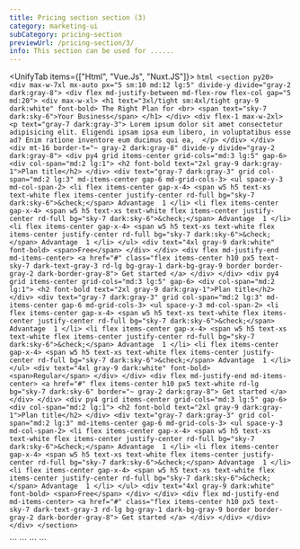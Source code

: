 ```yaml
---
title: Pricing section section (3)
category: marketing-ui
subCategory: pricing-section
previewUrl: /pricing-section/3/
info: This section can be used for ......
---
```


<UnifyTab items={["Html", "Vue.Js", "Nuxt.JS"]}>
  <TabItem>
    ```html
    <section py20>
        <div max-w-7xl mx-auto px="5 sm:10 md:12 lg:5" divide-y divide="gray-2 dark:gray-8">
            <div flex md-justify-between md-flex-row flex-col gap="5 md:20">
                <div max-w-xl>
                    <h1 text="3xl/tight sm:4xl/tight gray-9 dark:white" font-bold>
                        The Right Plan for <br>
                         <span text="sky-7 dark:sky-6">Your Business</span>
                    </h1>
                </div>
                <div flex-1 max-w-2xl>
                    <p text="gray-7 dark:gray-3">
                        Lorem ipsum dolor sit amet consectetur adipisicing elit. Eligendi ipsam ipsa eum libero, in voluptatibus esse ad? Enim ratione inventore eum ducimus qui ea, 
                    </p>
                </div>
            </div>
            <div mt-16 border-t="~ gray-2 dark:gray-8" divide-y divide="gray-2 dark:gray-8">
                <div py4 grid items-center grid-cols="md:3 lg:5" gap-6>
                    <div col-span="md:2 lg:1">
                        <h2 font-bold text="2xl gray-9 dark:gray-1">Plan title</h2>
                    </div>
                    <div text="gray-7 dark:gray-3" grid col-span="md:2 lg:3" md-items-center gap-6 md-grid-cols-3>
                        <ul space-y-3 md-col-span-2>
                            <li flex items-center gap-x-4>
                                <span w5 h5 text-xs text-white flex items-center justify-center rd-full bg="sky-7 dark:sky-6">&check;</span>
                                Advantage  1
                            </li>
                            <li flex items-center gap-x-4>
                                <span w5 h5 text-xs text-white flex items-center justify-center rd-full bg="sky-7 dark:sky-6">&check;</span>
                                Advantage  1
                            </li>
                            <li flex items-center gap-x-4>
                                <span w5 h5 text-xs text-white flex items-center justify-center rd-full bg="sky-7 dark:sky-6">&check;</span>
                                Advantage  1
                            </li>
                        </ul>
                        <div text="4xl gray-9 dark:white" font-bold>
                            <span>Free</span>
                        </div>
                    </div>
                    <div flex md-justify-end md-items-center>
                        <a href="#" class="flex items-center h10 px5 text-sky-7 dark-text-gray-3 rd-lg bg-gray-1 dark-bg-gray-9 border border-gray-2 dark-border-gray-8">
                            Get started
                        </a>
                    </div>
                </div>
                <div py4 grid items-center grid-cols="md:3 lg:5" gap-6>
                    <div col-span="md:2 lg:1">
                        <h2 font-bold text="2xl gray-9 dark:gray-1">Plan title</h2>
                    </div>
                    <div text="gray-7 dark:gray-3" grid col-span="md:2 lg:3" md-items-center gap-6 md-grid-cols-3>
                        <ul space-y-3 md-col-span-2>
                            <li flex items-center gap-x-4>
                                <span w5 h5 text-xs text-white flex items-center justify-center rd-full bg="sky-7 dark:sky-6">&check;</span>
                                Advantage  1
                            </li>
                            <li flex items-center gap-x-4>
                                <span w5 h5 text-xs text-white flex items-center justify-center rd-full bg="sky-7 dark:sky-6">&check;</span>
                                Advantage  1
                            </li>
                            <li flex items-center gap-x-4>
                                <span w5 h5 text-xs text-white flex items-center justify-center rd-full bg="sky-7 dark:sky-6">&check;</span>
                                Advantage  1
                            </li>
                        </ul>
                        <div text="4xl gray-9 dark:white" font-bold>
                            <span>Regular</span>
                        </div>
                    </div>
                    <div flex md-justify-end md-items-center>
                        <a href="#" flex items-center h10 px5 text-white rd-lg bg="sky-7 dark:sky-6" border="~ gray-2 dark:gray-8">
                            Get started
                        </a>
                    </div>
                </div>
                <div py4 grid items-center grid-cols="md:3 lg:5" gap-6>
                    <div col-span="md:2 lg:1">
                        <h2 font-bold text="2xl gray-9 dark:gray-1">Plan title</h2>
                    </div>
                    <div text="gray-7 dark:gray-3" grid col-span="md:2 lg:3" md-items-center gap-6 md-grid-cols-3>
                        <ul space-y-3 md-col-span-2>
                            <li flex items-center gap-x-4>
                                <span w5 h5 text-xs text-white flex items-center justify-center rd-full bg="sky-7 dark:sky-6">&check;</span>
                                Advantage  1
                            </li>
                            <li flex items-center gap-x-4>
                                <span w5 h5 text-xs text-white flex items-center justify-center rd-full bg="sky-7 dark:sky-6">&check;</span>
                                Advantage  1
                            </li>
                            <li flex items-center gap-x-4>
                                <span w5 h5 text-xs text-white flex items-center justify-center rd-full bg="sky-7 dark:sky-6">&check;</span>
                                Advantage  1
                            </li>
                        </ul>
                        <div text="4xl gray-9 dark:white" font-bold>
                            <span>Free</span>
                        </div>
                    </div>
                    <div flex md-justify-end md-items-center>
                        <a href="#" class="flex items-center h10 px5 text-sky-7 dark-text-gray-3 rd-lg bg-gray-1 dark-bg-gray-9 border border-gray-2 dark-border-gray-8">
                            Get started
                        </a>
                    </div>
                </div>
            </div>
        </div>
    </section>
    ```
  </TabItem>

  <TabItem>
    ```
    <template>
        <section py20>
            <div max-w-7xl mx-auto px="5 sm:10 md:12 lg:5" divide-y divide="gray-2 dark:gray-8">
                <div flex md-justify-between md-flex-row flex-col gap="5 md:20">
                    <div max-w-xl>
                        <h1 text="3xl/tight sm:4xl/tight gray-9 dark:white" font-bold>
                            The Right Plan for <br>
                            <span text="sky-7 dark:sky-6">Your Business</span>
                        </h1>
                    </div>
                    <div flex-1 max-w-2xl>
                        <p text="gray-7 dark:gray-3">
                            Lorem ipsum dolor sit amet consectetur adipisicing elit. Eligendi ipsam ipsa eum libero, in
                            voluptatibus esse ad? Enim ratione inventore eum ducimus qui ea,
                        </p>
                    </div>
                </div>
                <div mt-16 border-t="~ gray-2 dark:gray-8" divide-y divide="gray-2 dark:gray-8">
                    <div py4 grid items-center grid-cols="md:3 lg:5" gap-6>
                        <div col-span="md:2 lg:1">
                            <h2 font-bold text="2xl gray-9 dark:gray-1">Plan title</h2>
                        </div>
                        <div text="gray-7 dark:gray-3" grid col-span="md:2 lg:3" md-items-center gap-6 md-grid-cols-3>
                            <ul space-y-3 md-col-span-2>
                                <li flex items-center gap-x-4>
                                    <span w5 h5 text-xs text-white flex items-center justify-center rd-full
                                        bg="sky-7 dark:sky-6">&check;</span>
                                    Advantage 1
                                </li>
                                <li flex items-center gap-x-4>
                                    <span w5 h5 text-xs text-white flex items-center justify-center rd-full
                                        bg="sky-7 dark:sky-6">&check;</span>
                                    Advantage 1
                                </li>
                                <li flex items-center gap-x-4>
                                    <span w5 h5 text-xs text-white flex items-center justify-center rd-full
                                        bg="sky-7 dark:sky-6">&check;</span>
                                    Advantage 1
                                </li>
                            </ul>
                            <div text="4xl gray-9 dark:white" font-bold>
                                <span>Free</span>
                            </div>
                        </div>
                        <div flex md-justify-end md-items-center>
                            <a href="#"
                                class="flex items-center h10 px5 text-sky-7 dark-text-gray-3 rd-lg bg-gray-1 dark-bg-gray-9 border border-gray-2 dark-border-gray-8">
                                Get started
                            </a>
                        </div>
                    </div>
                    <div py4 grid items-center grid-cols="md:3 lg:5" gap-6>
                        <div col-span="md:2 lg:1">
                            <h2 font-bold text="2xl gray-9 dark:gray-1">Plan title</h2>
                        </div>
                        <div text="gray-7 dark:gray-3" grid col-span="md:2 lg:3" md-items-center gap-6 md-grid-cols-3>
                            <ul space-y-3 md-col-span-2>
                                <li flex items-center gap-x-4>
                                    <span w5 h5 text-xs text-white flex items-center justify-center rd-full
                                        bg="sky-7 dark:sky-6">&check;</span>
                                    Advantage 1
                                </li>
                                <li flex items-center gap-x-4>
                                    <span w5 h5 text-xs text-white flex items-center justify-center rd-full
                                        bg="sky-7 dark:sky-6">&check;</span>
                                    Advantage 1
                                </li>
                                <li flex items-center gap-x-4>
                                    <span w5 h5 text-xs text-white flex items-center justify-center rd-full
                                        bg="sky-7 dark:sky-6">&check;</span>
                                    Advantage 1
                                </li>
                            </ul>
                            <div text="4xl gray-9 dark:white" font-bold>
                                <span>Regular</span>
                            </div>
                        </div>
                        <div flex md-justify-end md-items-center>
                            <a href="#" flex items-center h10 px5 text-white rd-lg bg="sky-7 dark:sky-6"
                                border="~ gray-2 dark:gray-8">
                                Get started
                            </a>
                        </div>
                    </div>
                    <div py4 grid items-center grid-cols="md:3 lg:5" gap-6>
                        <div col-span="md:2 lg:1">
                            <h2 font-bold text="2xl gray-9 dark:gray-1">Plan title</h2>
                        </div>
                        <div text="gray-7 dark:gray-3" grid col-span="md:2 lg:3" md-items-center gap-6 md-grid-cols-3>
                            <ul space-y-3 md-col-span-2>
                                <li flex items-center gap-x-4>
                                    <span w5 h5 text-xs text-white flex items-center justify-center rd-full
                                        bg="sky-7 dark:sky-6">&check;</span>
                                    Advantage 1
                                </li>
                                <li flex items-center gap-x-4>
                                    <span w5 h5 text-xs text-white flex items-center justify-center rd-full
                                        bg="sky-7 dark:sky-6">&check;</span>
                                    Advantage 1
                                </li>
                                <li flex items-center gap-x-4>
                                    <span w5 h5 text-xs text-white flex items-center justify-center rd-full
                                        bg="sky-7 dark:sky-6">&check;</span>
                                    Advantage 1
                                </li>
                            </ul>
                            <div text="4xl gray-9 dark:white" font-bold>
                                <span>Free</span>
                            </div>
                        </div>
                        <div flex md-justify-end md-items-center>
                            <a href="#"
                                class="flex items-center h10 px5 text-sky-7 dark-text-gray-3 rd-lg bg-gray-1 dark-bg-gray-9 border border-gray-2 dark-border-gray-8">
                                Get started
                            </a>
                        </div>
                    </div>
                </div>
            </div>
        </section>
    </template>
    ```
  </TabItem>

  <TabItem>
    ```
    <template>
        <section py20>
            <div max-w-7xl mx-auto px="5 sm:10 md:12 lg:5" divide-y divide="gray-2 dark:gray-8">
                <div flex md-justify-between md-flex-row flex-col gap="5 md:20">
                    <div max-w-xl>
                        <h1 text="3xl/tight sm:4xl/tight gray-9 dark:white" font-bold>
                            The Right Plan for <br>
                            <span text="sky-7 dark:sky-6">Your Business</span>
                        </h1>
                    </div>
                    <div flex-1 max-w-2xl>
                        <p text="gray-7 dark:gray-3">
                            Lorem ipsum dolor sit amet consectetur adipisicing elit. Eligendi ipsam ipsa eum libero, in
                            voluptatibus esse ad? Enim ratione inventore eum ducimus qui ea,
                        </p>
                    </div>
                </div>
                <div mt-16 border-t="~ gray-2 dark:gray-8" divide-y divide="gray-2 dark:gray-8">
                    <div py4 grid items-center grid-cols="md:3 lg:5" gap-6>
                        <div col-span="md:2 lg:1">
                            <h2 font-bold text="2xl gray-9 dark:gray-1">Plan title</h2>
                        </div>
                        <div text="gray-7 dark:gray-3" grid col-span="md:2 lg:3" md-items-center gap-6 md-grid-cols-3>
                            <ul space-y-3 md-col-span-2>
                                <li flex items-center gap-x-4>
                                    <span w5 h5 text-xs text-white flex items-center justify-center rd-full
                                        bg="sky-7 dark:sky-6">&check;</span>
                                    Advantage 1
                                </li>
                                <li flex items-center gap-x-4>
                                    <span w5 h5 text-xs text-white flex items-center justify-center rd-full
                                        bg="sky-7 dark:sky-6">&check;</span>
                                    Advantage 1
                                </li>
                                <li flex items-center gap-x-4>
                                    <span w5 h5 text-xs text-white flex items-center justify-center rd-full
                                        bg="sky-7 dark:sky-6">&check;</span>
                                    Advantage 1
                                </li>
                            </ul>
                            <div text="4xl gray-9 dark:white" font-bold>
                                <span>Free</span>
                            </div>
                        </div>
                        <div flex md-justify-end md-items-center>
                            <nuxt-link to="#"
                                class="flex items-center h10 px5 text-sky-7 dark-text-gray-3 rd-lg bg-gray-1 dark-bg-gray-9 border border-gray-2 dark-border-gray-8">
                                Get started
                            </nuxt-link>
                        </div>
                    </div>
                    <div py4 grid items-center grid-cols="md:3 lg:5" gap-6>
                        <div col-span="md:2 lg:1">
                            <h2 font-bold text="2xl gray-9 dark:gray-1">Plan title</h2>
                        </div>
                        <div text="gray-7 dark:gray-3" grid col-span="md:2 lg:3" md-items-center gap-6 md-grid-cols-3>
                            <ul space-y-3 md-col-span-2>
                                <li flex items-center gap-x-4>
                                    <span w5 h5 text-xs text-white flex items-center justify-center rd-full
                                        bg="sky-7 dark:sky-6">&check;</span>
                                    Advantage 1
                                </li>
                                <li flex items-center gap-x-4>
                                    <span w5 h5 text-xs text-white flex items-center justify-center rd-full
                                        bg="sky-7 dark:sky-6">&check;</span>
                                    Advantage 1
                                </li>
                                <li flex items-center gap-x-4>
                                    <span w5 h5 text-xs text-white flex items-center justify-center rd-full
                                        bg="sky-7 dark:sky-6">&check;</span>
                                    Advantage 1
                                </li>
                            </ul>
                            <div text="4xl gray-9 dark:white" font-bold>
                                <span>Regular</span>
                            </div>
                        </div>
                        <div flex md-justify-end md-items-center>
                            <nuxt-link to="#" flex items-center h10 px5 text-white rd-lg bg="sky-7 dark:sky-6"
                                border="~ gray-2 dark:gray-8">
                                Get started
                            </nuxt-link>
                        </div>
                    </div>
                    <div py4 grid items-center grid-cols="md:3 lg:5" gap-6>
                        <div col-span="md:2 lg:1">
                            <h2 font-bold text="2xl gray-9 dark:gray-1">Plan title</h2>
                        </div>
                        <div text="gray-7 dark:gray-3" grid col-span="md:2 lg:3" md-items-center gap-6 md-grid-cols-3>
                            <ul space-y-3 md-col-span-2>
                                <li flex items-center gap-x-4>
                                    <span w5 h5 text-xs text-white flex items-center justify-center rd-full
                                        bg="sky-7 dark:sky-6">&check;</span>
                                    Advantage 1
                                </li>
                                <li flex items-center gap-x-4>
                                    <span w5 h5 text-xs text-white flex items-center justify-center rd-full
                                        bg="sky-7 dark:sky-6">&check;</span>
                                    Advantage 1
                                </li>
                                <li flex items-center gap-x-4>
                                    <span w5 h5 text-xs text-white flex items-center justify-center rd-full
                                        bg="sky-7 dark:sky-6">&check;</span>
                                    Advantage 1
                                </li>
                            </ul>
                            <div text="4xl gray-9 dark:white" font-bold>
                                <span>Free</span>
                            </div>
                        </div>
                        <div flex md-justify-end md-items-center>
                            <nuxt-link to="#"
                                class="flex items-center h10 px5 text-sky-7 dark-text-gray-3 rd-lg bg-gray-1 dark-bg-gray-9 border border-gray-2 dark-border-gray-8">
                                Get started
                            </nuxt-link>
                        </div>
                    </div>
                </div>
            </div>
        </section>
    </template>
    ```
  </TabItem>
</UnifyTab>